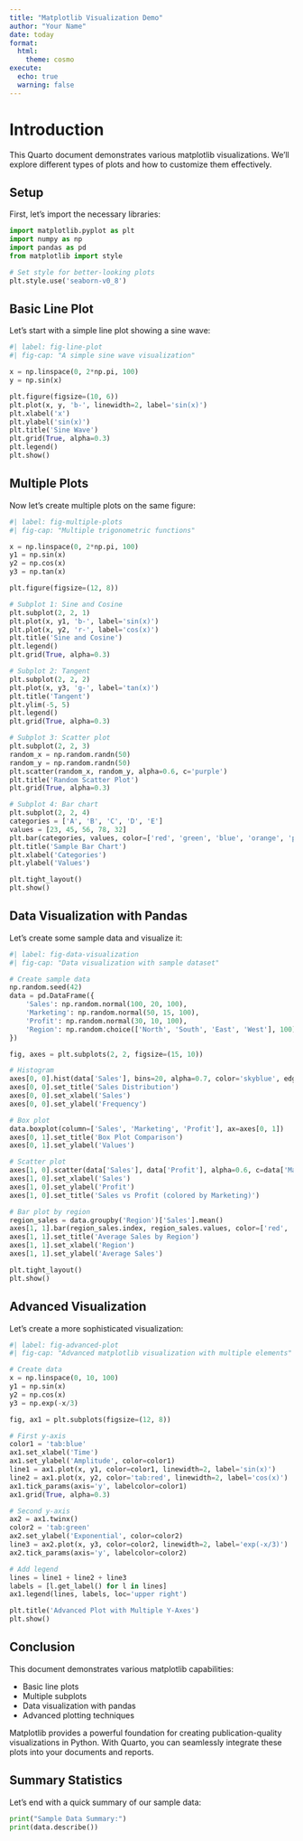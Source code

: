 ```yaml
---
title: "Matplotlib Visualization Demo"
author: "Your Name"
date: today
format: 
  html:
    theme: cosmo
execute:
  echo: true
  warning: false
---
```


# Introduction

This Quarto document demonstrates various matplotlib visualizations. We'll explore different types of plots and how to customize them effectively.

## Setup

First, let's import the necessary libraries:

```python
import matplotlib.pyplot as plt
import numpy as np
import pandas as pd
from matplotlib import style

# Set style for better-looking plots
plt.style.use('seaborn-v0_8')
```

## Basic Line Plot

Let's start with a simple line plot showing a sine wave:

```python
#| label: fig-line-plot
#| fig-cap: "A simple sine wave visualization"

x = np.linspace(0, 2*np.pi, 100)
y = np.sin(x)

plt.figure(figsize=(10, 6))
plt.plot(x, y, 'b-', linewidth=2, label='sin(x)')
plt.xlabel('x')
plt.ylabel('sin(x)')
plt.title('Sine Wave')
plt.grid(True, alpha=0.3)
plt.legend()
plt.show()
```

## Multiple Plots

Now let's create multiple plots on the same figure:

```python
#| label: fig-multiple-plots
#| fig-cap: "Multiple trigonometric functions"

x = np.linspace(0, 2*np.pi, 100)
y1 = np.sin(x)
y2 = np.cos(x)
y3 = np.tan(x)

plt.figure(figsize=(12, 8))

# Subplot 1: Sine and Cosine
plt.subplot(2, 2, 1)
plt.plot(x, y1, 'b-', label='sin(x)')
plt.plot(x, y2, 'r-', label='cos(x)')
plt.title('Sine and Cosine')
plt.legend()
plt.grid(True, alpha=0.3)

# Subplot 2: Tangent
plt.subplot(2, 2, 2)
plt.plot(x, y3, 'g-', label='tan(x)')
plt.title('Tangent')
plt.ylim(-5, 5)
plt.legend()
plt.grid(True, alpha=0.3)

# Subplot 3: Scatter plot
plt.subplot(2, 2, 3)
random_x = np.random.randn(50)
random_y = np.random.randn(50)
plt.scatter(random_x, random_y, alpha=0.6, c='purple')
plt.title('Random Scatter Plot')
plt.grid(True, alpha=0.3)

# Subplot 4: Bar chart
plt.subplot(2, 2, 4)
categories = ['A', 'B', 'C', 'D', 'E']
values = [23, 45, 56, 78, 32]
plt.bar(categories, values, color=['red', 'green', 'blue', 'orange', 'purple'])
plt.title('Sample Bar Chart')
plt.xlabel('Categories')
plt.ylabel('Values')

plt.tight_layout()
plt.show()
```

## Data Visualization with Pandas

Let's create some sample data and visualize it:

```python
#| label: fig-data-visualization
#| fig-cap: "Data visualization with sample dataset"

# Create sample data
np.random.seed(42)
data = pd.DataFrame({
    'Sales': np.random.normal(100, 20, 100),
    'Marketing': np.random.normal(50, 15, 100),
    'Profit': np.random.normal(30, 10, 100),
    'Region': np.random.choice(['North', 'South', 'East', 'West'], 100)
})

fig, axes = plt.subplots(2, 2, figsize=(15, 10))

# Histogram
axes[0, 0].hist(data['Sales'], bins=20, alpha=0.7, color='skyblue', edgecolor='black')
axes[0, 0].set_title('Sales Distribution')
axes[0, 0].set_xlabel('Sales')
axes[0, 0].set_ylabel('Frequency')

# Box plot
data.boxplot(column=['Sales', 'Marketing', 'Profit'], ax=axes[0, 1])
axes[0, 1].set_title('Box Plot Comparison')
axes[0, 1].set_ylabel('Values')

# Scatter plot
axes[1, 0].scatter(data['Sales'], data['Profit'], alpha=0.6, c=data['Marketing'], cmap='viridis')
axes[1, 0].set_xlabel('Sales')
axes[1, 0].set_ylabel('Profit')
axes[1, 0].set_title('Sales vs Profit (colored by Marketing)')

# Bar plot by region
region_sales = data.groupby('Region')['Sales'].mean()
axes[1, 1].bar(region_sales.index, region_sales.values, color=['red', 'green', 'blue', 'orange'])
axes[1, 1].set_title('Average Sales by Region')
axes[1, 1].set_xlabel('Region')
axes[1, 1].set_ylabel('Average Sales')

plt.tight_layout()
plt.show()
```

## Advanced Visualization

Let's create a more sophisticated visualization:

```python
#| label: fig-advanced-plot
#| fig-cap: "Advanced matplotlib visualization with multiple elements"

# Create data
x = np.linspace(0, 10, 100)
y1 = np.sin(x)
y2 = np.cos(x)
y3 = np.exp(-x/3)

fig, ax1 = plt.subplots(figsize=(12, 8))

# First y-axis
color1 = 'tab:blue'
ax1.set_xlabel('Time')
ax1.set_ylabel('Amplitude', color=color1)
line1 = ax1.plot(x, y1, color=color1, linewidth=2, label='sin(x)')
line2 = ax1.plot(x, y2, color='tab:red', linewidth=2, label='cos(x)')
ax1.tick_params(axis='y', labelcolor=color1)
ax1.grid(True, alpha=0.3)

# Second y-axis
ax2 = ax1.twinx()
color2 = 'tab:green'
ax2.set_ylabel('Exponential', color=color2)
line3 = ax2.plot(x, y3, color=color2, linewidth=2, label='exp(-x/3)')
ax2.tick_params(axis='y', labelcolor=color2)

# Add legend
lines = line1 + line2 + line3
labels = [l.get_label() for l in lines]
ax1.legend(lines, labels, loc='upper right')

plt.title('Advanced Plot with Multiple Y-Axes')
plt.show()
```

## Conclusion

This document demonstrates various matplotlib capabilities:

- Basic line plots
- Multiple subplots
- Data visualization with pandas
- Advanced plotting techniques

Matplotlib provides a powerful foundation for creating publication-quality visualizations in Python. With Quarto, you can seamlessly integrate these plots into your documents and reports.

## Summary Statistics

Let's end with a quick summary of our sample data:

```python
print("Sample Data Summary:")
print(data.describe())
```
